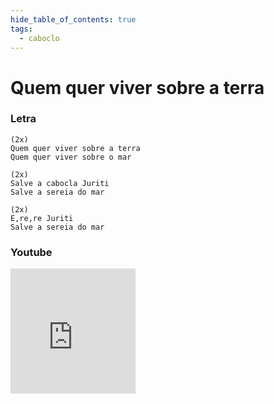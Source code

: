 ```yaml
---
hide_table_of_contents: true
tags:
  - caboclo
---
```


# Quem quer viver sobre a terra

### Letra

```text
(2x)
Quem quer viver sobre a terra
Quem quer viver sobre o mar

(2x)
Salve a cabocla Juriti
Salve a sereia do mar

(2x)
E,re,re Juriti
Salve a sereia do mar
```

### Youtube

<iframe
  width="200"
  height="200"
  src="https://www.youtube.com/embed/9pKPvLHC5ns"
  title="YouTube video player"
  frameborder="0"
  allow="accelerometer; autoplay; clipboard-write; encrypted-media; gyroscope; picture-in-picture; web-share"
  referrerpolicy="strict-origin-when-cross-origin"
  allowfullscreen
></iframe>
